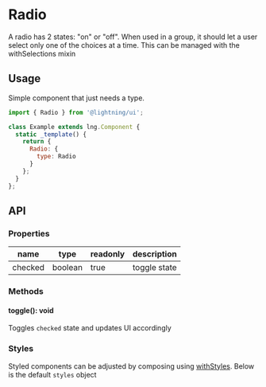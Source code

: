 
# Radio

A radio has 2 states: "on" or "off". When used in a group, it should let a user select only one of the choices at a time. This can be managed with the withSelections mixin

## Usage

Simple component that just needs a type.

```js
import { Radio } from '@lightning/ui';

class Example extends lng.Component {
  static _template() {
    return {
      Radio: {
        type: Radio
      }
    };
  }
};
```

<Canvas>
  <Story id="elements-radio--basic" />
</Canvas>

## API

### Properties

name|type|readonly|description
--|--|--|--
checked|boolean|true|toggle state

### Methods

#### toggle(): void

Toggles `checked` state and updates UI accordingly

### Styles

Styled components can be adjusted by composing using [withStyles](?path=/docs/mixins-withstyles--basic). Below is the default `styles` object
